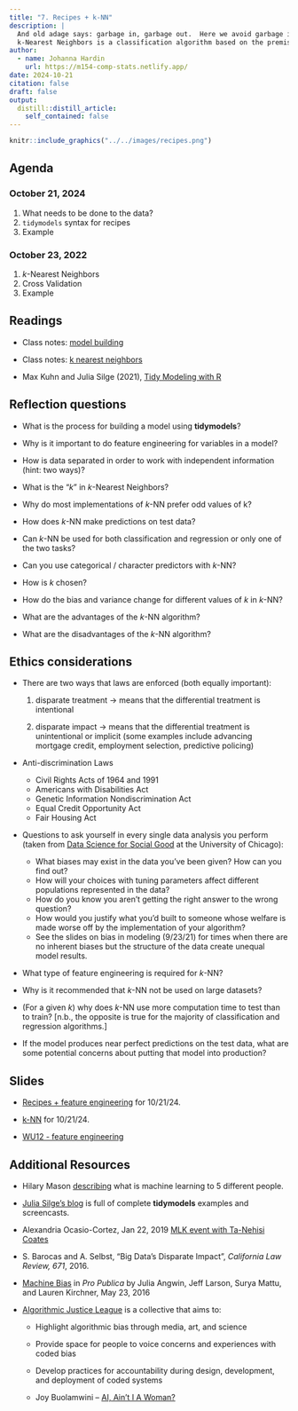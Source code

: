```yaml
---
title: "7. Recipes + k-NN"
description: |
  And old adage says: garbage in, garbage out.  Here we avoid garbage in.
  k-Nearest Neighbors is a classification algorithm based on the premise that points which are close to one another (in some predictor space) are likely to be similar with respect to the outcome variable.
author:
  - name: Johanna Hardin
    url: https://m154-comp-stats.netlify.app/  
date: 2024-10-21
citation: false
draft: false
output:
  distill::distill_article:
    self_contained: false
---
```


```r
knitr::include_graphics("../../images/recipes.png")
```




## Agenda <i class="fas fa-calendar-alt" target="_blank"></i>

### October 21, 2024

1. What needs to be done to the data?
2. `tidymodels` syntax for recipes
3. Example


### October 23, 2022

1. $k$-Nearest Neighbors
2. Cross Validation
3. Example


## Readings <i class="fas fa-book-open"></i> 


* Class notes: <a href = "https://st47s.com/Math154/Notes/08-classification.html#model-building-process" target= "_blank">model building</a>

* Class notes: <a href = "https://st47s.com/Math154/Notes/08-classification.html#knn" target= "_blank">k nearest neighbors</a>

* Max Kuhn and Julia Silge (2021), <a href = "https://www.tmwr.org/" target = "_blank">Tidy Modeling with R</a>

## Reflection questions <i class="fas fa-lightbulb"></i>

* What is the process for building a model using **tidymodels**?

* Why is it important to do feature engineering for variables in a model?

* How is data separated in order to work with independent information (hint: two ways)?

* What is the "$k$" in $k$-Nearest Neighbors?  

* Why do most implementations of $k$-NN prefer odd values of k?

* How does $k$-NN make predictions on test data?

* Can $k$-NN  be used for both classification and regression or only one of the two tasks?

* Can you use categorical / character predictors with $k$-NN?

* How is $k$ chosen?

* How do the bias and variance change for different values of $k$ in $k$-NN?

* What are the advantages of the $k$-NN algorithm?

* What are the disadvantages of the $k$-NN algorithm?


## Ethics considerations <i class="fas fa-balance-scale"></i> 

* There are two ways that laws are enforced (both equally important):

   1. disparate treatment $\rightarrow$ means that the differential treatment is intentional

   2. disparate impact $\rightarrow$ means that the differential treatment is unintentional or implicit (some examples include advancing mortgage credit, employment selection, predictive policing)

* Anti-discrimination Laws 

    * Civil Rights Acts of 1964 and 1991
    * Americans with Disabilities Act
    * Genetic Information Nondiscrimination Act
    * Equal Credit Opportunity Act
    * Fair Housing Act 


* Questions to ask yourself in every single data analysis you perform (taken from <a href = "https://dssg.uchicago.edu/" target = "_blank">Data Science for Social Good</a> at the University of Chicago):

  * What biases may exist in the data you've been given?  How can you find out?
  * How will your choices with tuning parameters affect different populations represented in the data?
  * How do you know you aren't getting the right answer to the    wrong question?
  * How would you justify what you'd built to someone whose welfare is made worse off by the implementation of your algorithm?
  * See the slides on bias in modeling (9/23/21) for times when there are no inherent biases but the structure of the data create unequal model results.
  
* What type of feature engineering is required for $k$-NN?

* Why is it recommended that $k$-NN not be used on large datasets?

* (For a given $k$) why does $k$-NN use more computation time to test than to train?  [n.b., the opposite is true for the majority of classification and regression algorithms.]

* If the model produces near perfect predictions on the test data, what are some potential concerns about putting that model into production?


## Slides <i class="fas fa-desktop"></i> 


* <a href = "https://m154-comp-stats.netlify.app/slides/2024-10-21-recipes" target = "_blank">Recipes + feature engineering</a> for 10/21/24.

* <a href = "https://m154-comp-stats.netlify.app/slides/2024-10-23-knn" target = "_blank">k-NN</a> for 10/21/24.

* <a href = "https://m154-comp-stats.netlify.app/handout/ws12_m154_f24_FE.pdf" target = "_blank">WU12 - feature engineering</a>

## Additional Resources <i class="fas fa-laptop"></i> 

* Hilary Mason <a href = "https://www.youtube.com/watch?v=5q87K1WaoFI" target = "_blank">describing</a> what is machine learning to 5 different people.


* <a href = "https://juliasilge.com/" target = "_blank">Julia Silge's blog</a> is full of complete **tidymodels** examples and screencasts.

* Alexandria Ocasio-Cortez, Jan 22, 2019  <a href = "http://aaronsadventures.blogspot.com/2019/01/discussion-of-unfairness-in-machine.html" target = "_blank">MLK event with Ta-Nehisi Coates</a>

* S. Barocas and A. Selbst, "Big Data's Disparate Impact", *California Law Review, 671*, 2016.

* <a href = "https://www.propublica.org/article/machine-bias-risk-assessments-in-criminal-sentencing/" target = "_blank">Machine Bias</a> in *Pro Publica* by Julia Angwin, Jeff Larson, Surya Mattu, and Lauren Kirchner, May 23, 2016 

* <a href = "https://www.ajlunited.org/" target = "_blank">Algorithmic Justice League</a> is a collective that aims to:

   * Highlight algorithmic bias through media, art, and science

   * Provide space for people to voice concerns and experiences with coded bias

   * Develop practices for accountability during design, development, and deployment of coded systems

   * Joy Buolamwini -- <a href = "https://www.youtube.com/embed/QxuyfWoVV98" target = "_blank">AI, Ain't I A Woman?</a>




